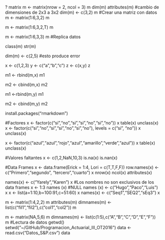 ? matrix
m <- matrix(nrow = 2, ncol = 3)
m
dim(m)
attributes(m)
#cambio de dimensiones de 2x3 a 3x2
dim(m) <- c(3,2)
m
#Crear una matriz con datos
m <- matrix(1:6,3,2)
m


m <- matrix(1:6,3,2,T)
m


m <- matrix(1:6,3,3)
m
#Replica datos

class(m)
str(m)

dim(m) <- c(2,5) #esto produce error

x <- c(1,2,3)
y <- c("a","b","c")
z <- c(x,y)
z

m1 <- rbind(m,x)
m1

m2 <- cbind(m,x)
m2

m1 <-rbind(m,y)
m1

m2 <- cbind(m,y)
m2

install.packages("rmarkdown")




#Factores
x <- factor(c("si","no","si","si","no","si","no"))
x
table(x)
unclass(x)
x <- factor(c("si","no","si","si","no","si","no"), levels = c("si", "no"))
x
unclass(x)

x <- factor(c("azul","azul","rojo","azul","amarillo","verde","azul"))
x
table(x)
unclass(x)

#Valores faltantes
x <- c(1,2,NaN,10,3)
is.na(x)
is.nan(x)


#Data Frames
x <- data.frame(Erick = 1:4, Lori = c(T,T,F,F))
row.names(x) <- c("Primero","segundo", "tercero","cuarto")
x
nrow(x)
ncol(x)
attributes(x)

names(x) <- c("Yarely","Karen")
x
#Los nombres no son exclusivos de los data frames
x <- 1:3
names (x) #NULL
names (x) <- c("Hugo","Paco","Luis")
x
x <- list(a=1:10,b=100:91,c=51:60)
x
names(x) <- c("Seq1","SEQ2","sEq3")
x



m <- matrix(1:4,2,2)
m
attributes(m)
dimnames(m) <- list(c("fil1","fil2"),c("col1","col2"))
m

m <- matrix(NA,5,6)
m
dimnames(m) <- list(c(1:5),c("A","B","C","D","E","F"))
m
#Lectura de datos
getwd()
setwd("~/GitHub/Programacion_Actuarial_III_OT2016")
data <- read.csv("Datos_S&P.csv")
data
